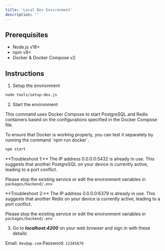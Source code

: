 ---
title: 'Local Dev Environment'
description: ''
---

## Prerequisites
- Node.js v18+
- npm v9+
- Docker & Docker Compose v2

## Instructions

1. Setup the environment
```bash
node tools/setup-dev.js
```

2. Start the environment

This command uses Docker Compose to start PostgreSQL and Redis containers based on the configurations specified in the Docker Compose file.

<Tip>
To ensure that Docker is working properly, you can test it separately by running the command `npm run docker`.
</Tip>

```bash
npm start
```

<Warning>
**Troubleshoot 1:**
The IP address 0.0.0.0:5432 is already in use. This suggests that another PostgreSQL on your device is currently active, leading to a port conflict.

Please stop the existing service or edit the environment variables in `packages/backend/.env`
</Warning>

<Warning>
**Troubleshoot 2:**
The IP address 0.0.0.0:6379 is already in use. This suggests that another Redis on your device is currently active, leading to a port conflict.

Please stop the existing service or edit the environment variables in `packages/backend/.env`
</Warning>

3. Go to ***localhost:4200*** on your web browser and sign in with these details:

Email: `dev@ap.com`
Password: `12345678`


